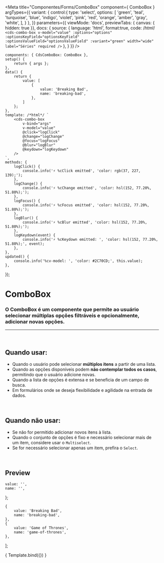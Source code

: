 
<Meta
	title="Componentes/Forms/ComboBox"
	component={ ComboBox }
	argTypes={{
		variant: {
			control:{
				type: 'select',
				options: [
					'green',
					'teal',
					'turquoise',
					'blue',
					'indigo',
					'violet',
					'pink',
					'red',
					'orange',
					'amber',
					'gray',
					'white',
				],
			}
		},
	}}
	parameters={{
		viewMode: 'docs',
		previewTabs: { canvas: { hidden: true }},
		docs: {
			source: {
				language: 'html',
				format:true,
				code: /*html*/ 
`<cds-combo-box
	v-model="value"
	:options="options"
	:optionsKeyField="optionsKeyField"
	:optionsValueField="optionsValueField"
	:variant="green"
	width="wide"
	label="Séries"
	required
/>`
			},
		}
	}}
/>

	components: { CdsComboBox: ComboBox },
	setup() {
		return { args };
	},
	data() {
		return {
			value: [
				{
					value: 'Breaking Bad',
					name: 'breaking-bad',
				},
			]
		};
	},
	template: /*html*/ `
		<cds-combo-box
			v-bind="args" 
			v-model="value"
			@click="logClick"
			@change="logChange"
			@focus="logFocus"
			@blur="logBlur"
			@keydown="logKeydown"
		/>
	`,
	methods: {
		logClick() {
			console.info('⚡ %cClick emitted', 'color: rgb(37, 227, 139);');
		},
		logChange() {
			console.info('⚡ %cChange emitted', 'color: hsl(152, 77.20%, 51.80%);');
		},
		logFocus() {
			console.info('⚡ %cFocus emitted', 'color: hsl(152, 77.20%, 51.80%);');
		},
		logBlur() {
			console.info('⚡ %cBlur emitted', 'color: hsl(152, 77.20%, 51.80%);');
		},
		logKeydown(event) {
			console.info('⚡ %cKeydown emitted: ', 'color: hsl(152, 77.20%, 51.80%);', event);
		},
	},
	updated() {
		console.info('%cv-model: ', 'color: #2C70CD;', this.value);
	},
});

# ComboBox

### O ComboBox é um componente que permite ao usuário selecionar múltiplas opções filtráveis e opcionalmente, adicionar novas opções.

---

<br />

## Quando usar:
- Quando o usuário pode selecionar **múltiplos itens** a partir de uma lista.
- Quando as opções disponíveis podem **não contemplar todos os casos**, permitindo que o usuário adicione novas.
- Quando a lista de opções é extensa e se beneficia de um campo de busca.
- Em formulários onde se deseja flexibilidade e agilidade na entrada de dados.

<br />

## Quando não usar:
- Se não for permitido adicionar novos itens à lista.
- Quando o conjunto de opções é fixo e necessário selecionar mais de um item, considere usar o `Multiselect`.
- Se for necessário selecionar apenas um item, prefira o `Select`.

<br />

## Preview

	value: '',
	name: '',
};

	{
		value: 'Breaking Bad',
		name: 'breaking-bad',
	},
	{
		value: 'Game of Thrones',
		name: 'game-of-thrones',
	},
];

<Canvas>
	<Story
		name="Select"
		args={{
			options,
			optionsKeyField: 'name',
			optionsValueField: 'value',
		}}
	>
		{ Template.bind({}) }
	</Story>
</Canvas>

<ArgsTable story="Select" />
